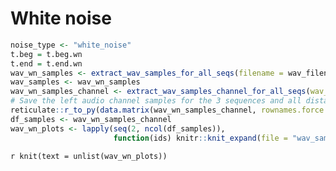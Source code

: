 # White noise

```r
noise_type <- "white_noise"
t.beg = t.beg.wn
t.end = t.end.wn
wav_wn_samples <- extract_wav_samples_for_all_seqs(filename = wav_filename, timeline = df_timeline, t.beg = t.beg, t.end = t.end, noise_type = noise_type)
wav_samples <- wav_wn_samples
wav_wn_samples_channel <- extract_wav_samples_channel_for_all_seqs(wav_samples = wav_wn_samples, timeline = df_timeline, fs_rec = fs_rec, t.beg = t.beg, t.end = t.end)
# Save the left audio channel samples for the 3 sequences and all distances in a npy file
reticulate::r_to_py(data.matrix(wav_wn_samples_channel, rownames.force = NA))$dump(paste0("./output/df_samples/", noise_type, "/", noise_type, ".npy"))
df_samples <- wav_wn_samples_channel
wav_wn_plots <- lapply(seq(2, ncol(df_samples)), 
                       function(ids) knitr::knit_expand(file = "wav_sample_plots.Rmd"))
```

`r knit(text = unlist(wav_wn_plots))`